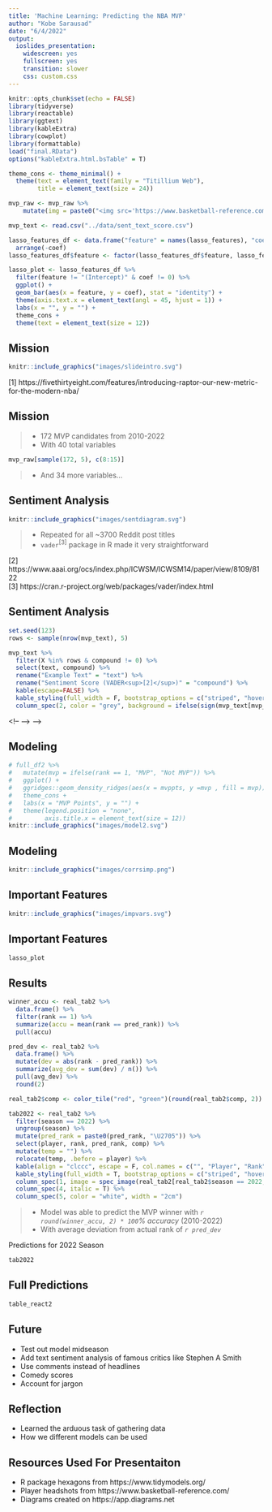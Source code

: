 ```yaml
---
title: 'Machine Learning: Predicting the NBA MVP'
author: "Kobe Sarausad"
date: "6/4/2022"
output:
  ioslides_presentation:
    widescreen: yes
    fullscreen: yes
    transition: slower
    css: custom.css
---
```


```r
knitr::opts_chunk$set(echo = FALSE)
library(tidyverse)
library(reactable)
library(ggtext)
library(kableExtra)
library(cowplot)
library(formattable)
load("final.RData")
options("kableExtra.html.bsTable" = T)

theme_cons <- theme_minimal() +
  theme(text = element_text(family = "Titillium Web"),
        title = element_text(size = 24))

mvp_raw <- mvp_raw %>% 
    mutate(img = paste0("<img src='https://www.basketball-reference.com/req/202106291/images/players/", player_id, ".jpg' width='40'/> <br>*", player, "<br>", season, "*"))

mvp_text <- read.csv("../data/sent_text_score.csv")

lasso_features_df <- data.frame("feature" = names(lasso_features), "coef" = lasso_features, row.names = NULL) %>% 
  arrange(-coef)
lasso_features_df$feature <- factor(lasso_features_df$feature, lasso_features_df$feature)

lasso_plot <- lasso_features_df %>% 
  filter(feature != "(Intercept)" & coef != 0) %>% 
  ggplot() +
  geom_bar(aes(x = feature, y = coef), stat = "identity") +
  theme(axis.text.x = element_text(angl = 45, hjust = 1)) +
  labs(x = "", y = "") +
  theme_cons +
  theme(text = element_text(size = 12))
```

<style>
div.footnotes {
  position: absolute;
  bottom: 0;
  margin-bottom: 10px;
  width: 80%;
  font-size: 0.6em;
}
</style>

<script src="https://ajax.googleapis.com/ajax/libs/jquery/3.1.1/jquery.min.js"></script>
<script>
$(document).ready(function() {
  $('slide:not(.backdrop):not(.title-slide)').append('<div class=\"footnotes\">');

  $('footnote').each(function(index) {
    var text  = $(this).html();
    var fnNum = (index+1).toString();
    $(this).html('');

    //var footnote   = '[.]'.replace('\.', fnNum) + '. ' + text + '<br/>';
    var footnote = text + '<br/>';
    $(this).parents('slide').children('div.footnotes').html(footnote);
  });
});
</script>

## Mission {.build data-background=#fff}

```r
knitr::include_graphics("images/slideintro.svg")
```

<footnote>[1] https://fivethirtyeight.com/features/introducing-raptor-our-new-metric-for-the-modern-nba/</footnote>

<!-- - Talk about the goal of trying to predict the NBA MVP using Machine Learning -->
<!-- - Talk about each data source briefly -->
<!-- - Per game stats / MVP voting data -->
<!-- - how these players all received at least one mvp point -->
<!-- - RAPTOR/WAR data -->
<!-- - Sentiment data -->
<!-- - Mention what years are included in our modeling-->
<!-- - Briefly talk about what the data looks like (by row) -->
<!-- - when and what kinds of players are included -->

## Mission {.build}

> - 172 MVP candidates from 2010-2022
> - With 40 total variables

```r
mvp_raw[sample(172, 5), c(8:15)]
```

> - And 34 more variables...

## Sentiment Analysis {.build}

```r
knitr::include_graphics("images/sentdiagram.svg")
```

> - Repeated for all ~3700 Reddit post titles
> - `vader`<sup>[3]</sup> package in R made it very straightforward

<footnote>[2] https://www.aaai.org/ocs/index.php/ICWSM/ICWSM14/paper/view/8109/8122
<br/>
[3] https://cran.r-project.org/web/packages/vader/index.html</footnote>

<!-- - using vader I computed the sentiment scores -->
<!-- - vader is a sentiment scoring is a way of capturing sentiment for social media -->
<!-- - it performed very well in tweets -->
<!-- - it's used to internet slang -->
<!-- - explain the process of how each score is obtained -->
<!-- - text is fed in -->
<!-- - then it's scored based on the word -->
<!-- - a compound valence score is the focus -->

## Sentiment Analysis {.build}

```r
set.seed(123)
rows <- sample(nrow(mvp_text), 5)

mvp_text %>% 
  filter(X %in% rows & compound != 0) %>% 
  select(text, compound) %>% 
  rename("Example Text" = "text") %>% 
  rename("Sentiment Score (VADER<sup>[2]</sup>)" = "compound") %>% 
  kable(escape=FALSE) %>% 
  kable_styling(full_width = F, bootstrap_options = c("striped", "hover")) %>% 
  column_spec(2, color = "grey", background = ifelse(sign(mvp_text[mvp_text$X %in% rows & mvp_text$compound != 0,]$compound) == 1, "lightgreen", "lightcoral"))
```

<!-- - Briefly talk about how the data was obtained -->
<!-- - Talk about the usage of vader package in R to do the analysis -->
<!-- - Vader is built to analyze text from social media (built for the language of gen Z, almost) -->
<!-- - Result of the analysis: comp, neu, pos, neg -->
<!-- - Explain the meaning -->

<!-- ## Sentiment Example {.build} -->

<!-- ```{r message=F, fig.align='center', fig.width=14, fig.height=8} -->
<!-- tneg <- head(mvp_raw[order(mvp_raw$comp), ], 10) -->
<!-- tneg$img <- factor(tneg$img, levels = tneg$img) -->

<!-- tneg %>%  -->
<!--   ggplot() + -->
<!--     geom_bar(aes(x = img, y = comp), stat = "identity", fill = "lightcoral", width = 0.5) + -->
<!--     labs(x = "", y = "Sentiment", title = "") + -->
<!--     scale_y_reverse() + -->
<!--     theme_cons + -->
<!--     theme(axis.text.x = element_markdown(color = "black", size = 12)) -->
<!-- ``` -->

<!-- <!-- > - _"[Damian Lillard]"We Stuck""_ --> -->
<!-- <!-- _"Kyle Lowry and Kawhi Leonard could potentially go the same distance in the playoffs by losing the conference semi-finals."_ --> -->
<!-- > - _"Who else is worried about Chris Paul being 1 year older having missed major portions of the season due to injury 3 of the last 4 years?"_ - Chris Paul (2020) -->

<!-- ## Sentiment Example {.build} -->

<!-- ```{r message=F, fig.align='center', fig.width=14, fig.height=8} -->
<!-- tpos <- head(mvp_raw[order(-mvp_raw$comp), ], 10) -->
<!-- tpos$img <- factor(tpos$img, levels = tpos$img) -->

<!-- tpos %>%  -->
<!--   ggplot() + -->
<!--   geom_bar(aes(x = img, y = comp), stat = "identity", fill = "lightgreen", width = 0.5) + -->
<!--   labs(x = "", y = "Sentiment", title = "") + -->
<!--   theme_cons + -->
<!--   theme(axis.text.x = element_markdown(color = "black", size = 12)) -->
<!-- ``` -->

<!-- > - _"[Feldman] Kevin Durant says he appreciates fans who heckle him to get a release in their lives. "It’s fun, man, because it’s entertainment. So if you want to heckle or if you want to cheer, as long as you’re getting a release from whatever is going on in your normal life, that’s cool.""_ -->
<!-- > - _"another excellent highlight video from court chornicles showcasing kevin durant."_ - Kevin Durant (2010) -->

## Modeling {.build data-background=#fff}

```r
# full_df2 %>% 
#   mutate(mvp = ifelse(rank == 1, "MVP", "Not MVP")) %>% 
#   ggplot() +
#   ggridges::geom_density_ridges(aes(x = mvppts, y =mvp , fill = mvp)) +
#   theme_cons +
#   labs(x = "MVP Points", y = "") +
#   theme(legend.position = "none",
#         axis.title.x = element_text(size = 12))
knitr::include_graphics("images/model2.svg")
```

<!-- - what we're predicting -->
<!-- - explain what mvp points is -->
<!-- - how many first, second, third, fourth, fifth place votes a player received -->
<!-- - basically, a higher score the better -->

## Modeling {.build data-background=#fff}

```r
knitr::include_graphics("images/corrsimp.png")
```

<!-- - progression into modeling -->
<!-- - talk about correlations in some variables -->
<!-- - leads into feature selection -->

## Important Features {.build data-background=#fff}

<!-- - what features LASSO picked -->
<!-- - what other features were commonly marked was important -->
<!-- - common features of the models: random forest, lasso, and xgboost -->

```r
knitr::include_graphics("images/impvars.svg")
```

## Important Features {.build}

```r
lasso_plot
```

<!-- - explain the variables that were picked -->
<!-- - what I did with the variables -->
<!-- - what variables I decided to remove -->

## Results {.build}

```r
winner_accu <- real_tab2 %>% 
  data.frame() %>% 
  filter(rank == 1) %>% 
  summarize(accu = mean(rank == pred_rank)) %>%
  pull(accu)

pred_dev <- real_tab2 %>% 
  data.frame() %>% 
  mutate(dev = abs(rank - pred_rank)) %>% 
  summarize(avg_dev = sum(dev) / n()) %>% 
  pull(avg_dev) %>% 
  round(2)

real_tab2$comp <- color_tile("red", "green")(round(real_tab2$comp, 2))

tab2022 <- real_tab2 %>% 
  filter(season == 2022) %>% 
  ungroup(season) %>% 
  mutate(pred_rank = paste0(pred_rank, "\U2705")) %>% 
  select(player, rank, pred_rank, comp) %>% 
  mutate(temp = "") %>%
  relocate(temp, .before = player) %>% 
  kable(align = "clccc", escape = F, col.names = c("", "Player", "Rank", "Predicted Rank", "Sentiment Score")) %>% 
  kable_styling(full_width = T, bootstrap_options = c("striped", "hover")) %>% 
  column_spec(1, image = spec_image(real_tab2[real_tab2$season == 2022, ]$img, 120, 180)) %>% 
  column_spec(4, italic = T) %>% 
  column_spec(5, color = "white", width = "2cm")
```

> - Model was able to predict the MVP winner with _`r round(winner_accu, 2) * 100`\% accuracy_ (2010-2022)
> - With average deviation from actual rank of _`r pred_dev`_

Predictions for 2022 Season

```r
tab2022
```

<!-- - Instead of comparing RMSE, compare the predicted rank and real rank -->
<!-- - Only look at top 3 predicted -->
<!-- - Rationalize why we only looked at top 3 predicted -->

## Full Predictions

```r
table_react2
```

## Future

- Test out model midseason
- Add text sentiment analysis of famous critics like Stephen A Smith
- Use comments instead of headlines
- Comedy scores
- Account for jargon

## Reflection

- Learned the arduous task of gathering data
- How we different models can be used

## Resources Used For Presentaiton

- R package hexagons from https://www.tidymodels.org/
- Player headshots from https://www.basketball-reference.com/
- Diagrams created on https://app.diagrams.net
